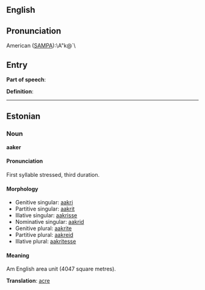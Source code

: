 ==English==

== Pronunciation ==

American ([[SAMPA]]):\A"k@`\

== Entry ==

'''Part of speech''': 

'''Definition''':

{{stub}}
----
==Estonian==

===Noun===
'''aaker'''

====Pronunciation====
First syllable stressed, third duration.

====Morphology====
*Genitive singular: [[aakri]]
*Partitive singular: [[aakrit]]
*Illative singular: [[aakrisse]]
*Nominative singular: [[aakrid]]
*Genitive plural: [[aakrite]]
*Partitive plural: [[aakreid]]
*Illative plural: [[aakritesse]]

====Meaning====
Am English area unit (4047 square metres).

'''Translation''': [[acre]]